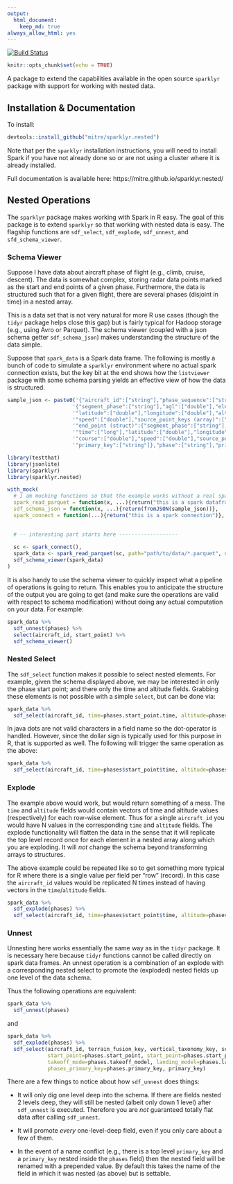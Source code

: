 ```yaml
---
output:
  html_document:
    keep_md: true
always_allow_html: yes
---
```


[![Build Status](https://travis-ci.org/mitre/sparklyr.nested.svg?branch=master)](https://travis-ci.org/mitre/sparklyr.nested)

```r
knitr::opts_chunk$set(echo = TRUE)
```

A package to extend the capabilities available in the open source `sparklyr` package with support for working with nested data.

## Installation & Documentation

To install:
```r
devtools::install_github("mitre/sparklyr.nested")
```

Note that per the `sparklyr` installation instructions, you will need to install Spark if you have not already done so or are not using a cluster where it is already installed.

Full documentation is available here: https://mitre.github.io/sparklyr.nested/

## Nested Operations

The `sparklyr` package makes working with Spark in R easy.
The goal of this package is to extend `sparklyr` so that working with nested data is easy.
The flagship functions are `sdf_select`, `sdf_explode`, `sdf_unnest`, and `sfd_schema_viewer`.

### Schema Viewer

Suppose I have data about aircraft phase of flight (e.g., climb, cruise, descent).
The data is somewhat complex, storing radar data points marked as the start and end points of a given phase.
Furthermore, the data is structured such that for a given flight, there are several phases (disjoint in time) in a nested array.

This is a data set that is not very natural for more R use cases (though the `tidyr` package helps close this gap) but is fairly typical for Hadoop storage (e.g., using Avro or Parquet).
The schema viewer (coupled with a json schema getter `sdf_schema_json`) makes understanding the structure of the data simple.

Suppose that `spark_data` is a Spark data frame.
The following is mostly a bunch of code to simulate a `sparklyr` environment where no actual spark connection exists, but the key bit at the end shows how the `listviewer` package with some schema parsing yields an effective view of how the data is structured.

```r
sample_json <- paste0('{"aircraft_id":["string"],"phase_sequence":["string"],"phases (array)":{"start_point (struct)":',
                     '{"segment_phase":["string"],"agl":["double"],"elevation":["double"],"time":["long"],',
                     '"latitude":["double"],"longitude":["double"],"altitude":["double"],"course":["double"],',
                     '"speed":["double"],"source_point_keys (array)":["[string]"],"primary_key":["string"]},',
                     '"end_point (struct)":{"segment_phase":["string"],"agl":["double"],"elevation":["double"],',
                     '"time":["long"],"latitude":["double"],"longitude":["double"],"altitude":["double"],',
                     '"course":["double"],"speed":["double"],"source_point_keys (array)":["[string]"],',
                     '"primary_key":["string"]},"phase":["string"],"primary_key":["string"]},"primary_key":["string"]}')
```
```r
library(testthat)
library(jsonlite)
library(sparklyr)
library(sparklyr.nested)

with_mock(
  # I am mocking functions so that the example works without a real spark connection
  spark_read_parquet = function(x, ...){return("this is a spark dataframe")},
  sdf_schema_json = function(x, ...){return(fromJSON(sample_json))},
  spark_connect = function(...){return("this is a spark connection")},

  
  # -- interesting part starts here -------------------
  
  sc <- spark_connect(),  
  spark_data <- spark_read_parquet(sc, path="path/to/data/*.parquet", name="some_name"),
  sdf_schema_viewer(spark_data)
)
```

It is also handy to use the schema viewer to quickly inspect what a pipeline of operations is going to return.
This enables you to anticipate the structure of the output you are going to get (and make sure the operations are valid with respect to schema modification) without doing any actual computation on your data.
For example:
```r
spark_data %>%
  sdf_unnest(phases) %>%
  select(aircraft_id, start_point) %>%
  sdf_schema_viewer()
```

### Nested Select

The `sdf_select` function makes it possible to select nested elements.
For example, given the schema displayed above, we may be interested in only the phase start point; and there only the time and altitude fields.
Grabbing these elements is not possible with a simple `select`, but can be done via:
```r
spark_data %>%
  sdf_select(aircraft_id, time=phases.start_point.time, altitude=phases.start_point.altitude)
```

In java dots are not valid characters in a field name so the dot-operator is handled.
However, since the dollar sign is typically used for this purpose in R, that is supported as well.
The following will trigger the same operation as the above:
```r
spark_data %>%
  sdf_select(aircraft_id, time=phases$start_point$time, altitude=phases$start_point$altitude)
```

### Explode

The example above would work, but would return something of a mess.
The `time` and `altitude` fields would contain vectors of time and altitude values (respectively) for each row-wise element.
Thus for a single `aircraft_id` you would have N values in the corresponding `time` and `altitude` fields.
The explode functionality will flatten the data in the sense that it will replicate the top level record once for each element in a nested array along which you are exploding.
It will *not* change the schema beyond transforming arrays to structures.

The above example could be repeated like so to get something more typical for R where there is a single value per field per "row" (record).
In this case the `aircraft_id` values would be replicated N times instead of having vectors in the `time`/`altitude` fields.
```r
spark_data %>%
  sdf_explode(phases) %>%
  sdf_select(aircraft_id, time=phases$start_point$time, altitude=phases$start_point$altitude)
```

### Unnest

Unnesting here works essentially the same way as in the `tidyr` package.
It is necessary here because `tidyr` functions cannot be called directly on spark data frames.
An unnest operation is a combination of an explode with a corresponding nested select to promote the (exploded) nested fields up one level of the data schema.

Thus the following operations are equivalent:
```r
spark_data %>%
  sdf_unnest(phases)
```

and
```r
spark_data %>%
  sdf_explode(phases) %>%
  sdf_select(aircraft_id, terrain_fusion_key, vertical_taxonomy_key, sequence, 
             start_point=phases.start_point, start_point=phases.start_point, phase=phases.phase,
             takeoff_mode=phases.takeoff_model, landing_model=phases.landing_model, 
             phases_primary_key=phases.primary_key, primary_key)
```

There are a few things to notice about how `sdf_unnest` does things:

- It will only dig one level deep into the schema. If there are fields nested 2 levels deep, they will still be nested (albeit only down 1 level) after `sdf_unnest` is executed. Therefore you are *not* guaranteed totally flat data after calling `sdf_unnest`.

- It will promote *every* one-level-deep field, even if you only care about a few of them.

- In the event of a name conflict (e.g., there is a top level `primary_key` and a `primary_key` nested inside the `phases` field) then the nested field will be renamed with a prepended value. By default this takes the name of the field in which it was nested (as above) but is settable.
